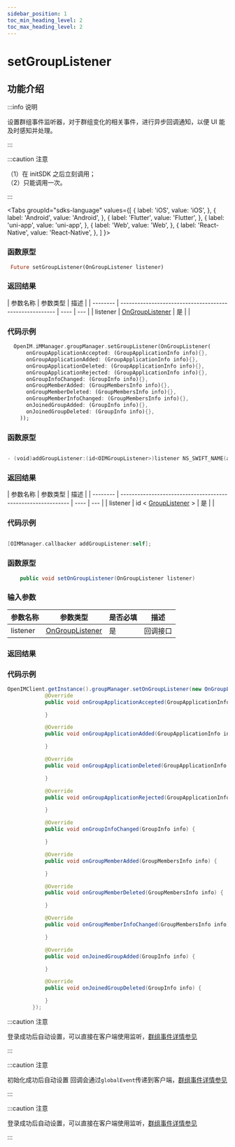 ```yaml
---
sidebar_position: 1
toc_min_heading_level: 2
toc_max_heading_level: 2
---
```


# setGroupListener

## 功能介绍

:::info 说明

设置群组事件监听器，对于群组变化的相关事件，进行异步回调通知，以便 UI 能及时感知并处理。

:::

:::caution 注意

（1）在 initSDK 之后立刻调用；  
（2）只能调用一次。

:::

<Tabs
groupId="sdks-language"
values={[
{ label: 'iOS', value: 'iOS', },
{ label: 'Android', value: 'Android', },
{ label: 'Flutter', value: 'Flutter', },
{ label: 'uni-app', value: 'uni-app', },
{ label: 'Web', value: 'Web', },
{ label: 'React-Native', value: 'React-Native', },
]
}>

<TabItem value="Flutter">

### 函数原型

```dart showLineNumbers
 Future setGroupListener(OnGroupListener listener)
```

### 返回结果

| 参数名称 | 参数类型                                                | 描述 |
| -------- | ------------------------------------------------------- | ---- | --- |
| listener | [OnGroupListener](docs/sdks/listener/groupListener.mdx) | 是   |     |

### 代码示例

```dart showLineNumbers
  OpenIM.iMManager.groupManager.setGroupListener(OnGroupListener(
      onGroupApplicationAccepted: (GroupApplicationInfo info){},
      onGroupApplicationAdded: (GroupApplicationInfo info){},
      onGroupApplicationDeleted: (GroupApplicationInfo info){},
      onGroupApplicationRejected: (GroupApplicationInfo info){},
      onGroupInfoChanged: (GroupInfo info){},
      onGroupMemberAdded: (GroupMembersInfo info){},
      onGroupMemberDeleted: (GroupMembersInfo info){},
      onGroupMemberInfoChanged: (GroupMembersInfo info){},
      onJoinedGroupAdded: (GroupInfo info){},
      onJoinedGroupDeleted: (GroupInfo info){},
    ));
```

</TabItem>

<TabItem value="iOS">

### 函数原型

```swift

- (void)addGroupListener:(id<OIMGroupListener>)listener NS_SWIFT_NAME(addGroupListener(listener:));

```

### 返回结果

| 参数名称 | 参数类型                                                     | 描述 |
| -------- | ------------------------------------------------------------ | ---- | --- |
| listener | id < [GroupListener](docs/sdks/listener/groupListener.mdx) > | 是   |     |

### 代码示例

```swift showLineNumbers

[OIMManager.callbacker addGroupListener:self];

```

</TabItem>

<TabItem value="Android">

### 函数原型

```java showLineNumbers
    public void setOnGroupListener(OnGroupListener listener)
```

### 输入参数

| 参数名称 | 参数类型                                                | 是否必填 | 描述     |
| -------- | ------------------------------------------------------- | -------- | -------- |
| listener | [OnGroupListener](docs/sdks/listener/groupListener.mdx) | 是       | 回调接口 |

### 返回结果

### 代码示例

```java showLineNumbers
OpenIMClient.getInstance().groupManager.setOnGroupListener(new OnGroupListener() {
            @Override
            public void onGroupApplicationAccepted(GroupApplicationInfo info) {

            }

            @Override
            public void onGroupApplicationAdded(GroupApplicationInfo info) {

            }

            @Override
            public void onGroupApplicationDeleted(GroupApplicationInfo info) {

            }

            @Override
            public void onGroupApplicationRejected(GroupApplicationInfo info) {

            }

            @Override
            public void onGroupInfoChanged(GroupInfo info) {

            }

            @Override
            public void onGroupMemberAdded(GroupMembersInfo info) {

            }

            @Override
            public void onGroupMemberDeleted(GroupMembersInfo info) {

            }

            @Override
            public void onGroupMemberInfoChanged(GroupMembersInfo info) {

            }

            @Override
            public void onJoinedGroupAdded(GroupInfo info) {

            }

            @Override
            public void onJoinedGroupDeleted(GroupInfo info) {

            }
        });
```

</TabItem>

<TabItem value="Web">

:::caution 注意

登录成功后自动设置，可以直接在客户端使用监听，[群组事件详情参见](docs/sdks/listener/groupListener.mdx)

:::

</TabItem>

<TabItem value="uni-app">

:::caution 注意

初始化成功后自动设置 回调会通过`globalEvent`传递到客户端，[群组事件详情参见](docs/sdks/listener/groupListener.mdx)

:::

</TabItem>
<TabItem value="React-Native">

:::caution 注意

登录成功后自动设置，可以直接在客户端使用监听，[群组事件详情参见](docs/sdks/listener/groupListener.mdx)

:::

</TabItem>

</Tabs>
